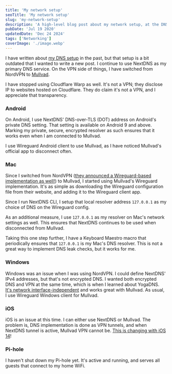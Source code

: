 ```yaml
---
title: 'My network setup'
seoTitle: 'My network setup'
slug: 'my-network-setup'
description: 'A high-level blog post about my network setup, at the DNS and VPN-level.'
pubDate: 'Jul 19 2020'
updatedDate: 'Dec 24 2024'
tags: ['Networking']
coverImage: './image.webp'
---
```


I have written about [my DNS setup](https://www.arun.blog/post/my-dns-setup/) in the past, but that setup is a bit outdated that I wanted to write a new post. I continue to use NextDNS as my primary DNS service. On the VPN side of things, I have switched from NordVPN to [Mullvad](https://mullvad.net/).

I have stopped using Cloudflare Warp as well. It's not a VPN; they disclose IP to websites hosted on Cloudflare. They do claim it's not a VPN, and I appreciate that transparency.

### Android

On Android, I use NextDNS' DNS-over-TLS (DOT) address on Android's private DNS setting. That setting is available on Android 9 and above. Marking my private, secure, encrypted resolver as such ensures that it works even when I am connected to Mullvad.

I use Wireguard Android client to use Mullvad, as I have noticed Mullvad's official app to disconnect often.

### Mac

Since I switched from NordVPN ([they announced a Wireguard-based implementation as well!](https://support.nordvpn.com/General-info/1438624372/What-is-NordLynx.htm)) to Mullvad, I started using Mullvad's Wireguard implementation. It's as simple as downloading the Wireguard configuration file from their website, and adding it to the Wireguard client app.

Since I run NextDNS CLI, I setup that local resolver address `127.0.0.1` as my choice of DNS on the Wireguard config.

As an additional measure, I use `127.0.0.1` as my resolver on Mac's network settings as well. This ensures that NextDNS continues to be used when disconnected from Mullvad.

Taking this one step further, I have a Keyboard Maestro macro that periodically ensures that `127.0.0.1` is my Mac's DNS resolver. This is not a great way to implement DNS leak checks, but it works for me.

### Windows

Windows was an issue when I was using NordVPN. I could define NextDNS' IPv4 addresses, but that's not encrypted DNS. I wanted both encrypted DNS and VPN at the same time, which is when I learned about YogaDNS. [It's network interface-independent](http://yogadns.com/docs/interfaces/#problem) and works great with Mullvad. As usual, I use Wireguard Windows client for Mullvad.

### iOS

iOS is an issue at this time. I can either use NextDNS or Mullvad. The problem is, DNS implementation is done as VPN tunnels, and when NextDNS tunnel is active, Mullvad VPN cannot be. [This is changing with iOS 14](https://www.arun.blog/post/encrypted-dns-on-ios/)!

### Pi-hole

I haven't shut down my Pi-hole yet. It's active and running, and serves all guests that connect to my home WiFi.

